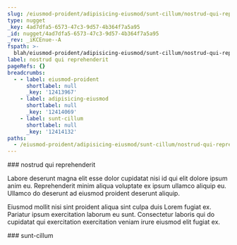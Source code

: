 ```yaml
---
slug: /eiusmod-proident/adipisicing-eiusmod/sunt-cillum/nostrud-qui-reprehenderit
type: nugget
_key: 4ad7dfa5-6573-47c3-9d57-4b364f7a5a95
_id: nugget/4ad7dfa5-6573-47c3-9d57-4b364f7a5a95
_rev: _iKCEnue--A
fspath: >-
  blah/eiusmod-proident/adipisicing-eiusmod/sunt-cillum/nostrud-qui-reprehenderit.md
label: nostrud qui reprehenderit
pageRefs: {}
breadcrumbs:
  - - label: eiusmod-proident
      shortlabel: null
      _key: '12413967'
    - label: adipisicing-eiusmod
      shortlabel: null
      _key: '12414069'
    - label: sunt-cillum
      shortlabel: null
      _key: '12414132'
paths:
  - /eiusmod-proident/adipisicing-eiusmod/sunt-cillum/nostrud-qui-reprehenderit
---
```


<NuggetArea>
<Nugget slug="/eiusmod-proident/adipisicing-eiusmod/sunt-cillum/nostrud-qui-reprehenderit" type="nugget" _key="4ad7dfa5-6573-47c3-9d57-4b364f7a5a95" _id="nugget/4ad7dfa5-6573-47c3-9d57-4b364f7a5a95" _rev="_iKCEnue--A" fspath="blah/eiusmod-proident/adipisicing-eiusmod/sunt-cillum/nostrud-qui-reprehenderit.md" label="nostrud qui reprehenderit" paths="/eiusmod-proident/adipisicing-eiusmod/sunt-cillum/nostrud-qui-reprehenderit">
<NuggetBody>
### nostrud qui reprehenderit

Labore deserunt magna elit esse dolor cupidatat nisi id qui elit dolore ipsum anim eu. Reprehenderit minim aliqua voluptate ex ipsum ullamco aliquip eu. Ullamco do deserunt ad eiusmod proident deserunt aliquip.

Eiusmod mollit nisi sint proident aliqua sint culpa duis Lorem fugiat ex. Pariatur ipsum exercitation laborum eu sunt. Consectetur laboris qui do cupidatat qui exercitation exercitation veniam irure eiusmod elit fugiat ex.

</NuggetBody>
<Breadcrumbs>
<Crumbs>
<Crumb _key="12413967" label="eiusmod-proident" /><Crumb _key="12414069" label="adipisicing-eiusmod" /><Crumb _key="12414132" label="sunt-cillum" />
</Crumbs>
</Breadcrumbs>
</Nugget>

<NuggetsInbound>
</NuggetsInbound>
<NuggetsOutbound>
</NuggetsOutbound>
</NuggetArea>
<PassagesInbound>
<Passage direction="inbound" type="passage" _key="12414132" _id="passage/12414132" _rev="_iKCEnua--B" label="sunt-cillum" passage="sunt-cillum" fspath="blah/eiusmod-proident/adipisicing-eiusmod/sunt-cillum" paths="/eiusmod-proident/adipisicing-eiusmod/sunt-cillum" slug="/eiusmod-proident/adipisicing-eiusmod/sunt-cillum">
<NuggetBody>
### sunt-cillum

</NuggetBody>
<Breadcrumbs>
<Crumbs>
<Crumb _key="12413967" label="eiusmod-proident" /><Crumb _key="12414069" label="adipisicing-eiusmod" />
</Crumbs>
</Breadcrumbs>
</Passage>

</PassagesInbound>
<PassagesOutbound>
</PassagesOutbound>